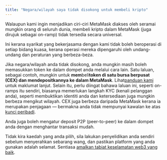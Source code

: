 ```yaml
---
title: "Negara/wilayah saya tidak disokong untuk membeli kripto"
---
```


Walaupun kami ingin menjadikan ciri-ciri MetaMask diakses oleh seramai mungkin orang di seluruh dunia, membeli kripto dalam MetaMask (juga dirujuk sebagai on-ramp) tidak tersedia secara universal.

Ini kerana syarikat yang bekerjasama dengan kami tidak boleh beroperasi di setiap bidang kuasa, kerana operasi mereka dipengaruhi oleh undang-undang dan peraturan yang berbeza-beza.

Jika negara/wilayah anda tidak disokong, anda mungkin masih boleh memasukkan token ke dalam dompet anda melalui cara lain. Satu laluan, sebagai contoh, mungkin untuk **mem**beli**token di satu bursa berpusat (CEX) dan mendepositkannya ke dalam MetaMask**. Lihat[panduan kami](/getting-started/direct-deposit-receive-tokens-to-your-metamask-wallet) untuk maklumat lanjut. Selain itu, perlu diingat bahawa laluan ini, seperti on-ramps itu sendiri, biasanya memerlukan langkah KYC (kenali pelanggan anda), seperti membuktikan identiti anda dan ketersediaan juga mungkin berbeza mengikut wilayah. CEX juga berbeza daripada MetaMask kerana ia merupakan penjagaan — bermakna anda tidak mempunyai kawalan ke atas [kunci peribadi](/getting-started/user-guide-secret-recovery-phrase-password-and-private-keys).

Anda juga boleh mengatur deposit P2P (peer-to-peer) ke dalam dompet anda dengan menghantar transaksi mudah.

Tidak kira kaedah yang anda pilih, sila lakukan penyelidikan anda sendiri sebelum menyerahkan sebarang wang, dan pastikan platform yang anda gunakan adalah selamat. Sentiasa [amalkan tabiat keselamatan web3 yang baik](/privacy-and-security/what-is-a-secret-recovery-phrase-and-how-to-keep-your-crypto-wallet-secure).

